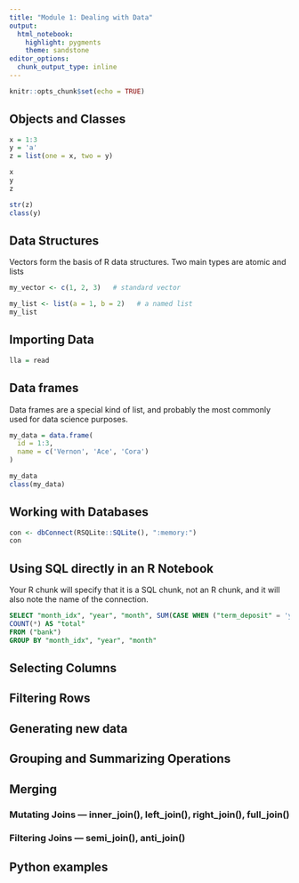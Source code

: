 ```yaml
---
title: "Module 1: Dealing with Data"
output: 
  html_notebook: 
    highlight: pygments
    theme: sandstone
editor_options: 
  chunk_output_type: inline
---
```


```r
knitr::opts_chunk$set(echo = TRUE)
```


## Objects and Classes

```r
x = 1:3
y = 'a'
z = list(one = x, two = y)

x
y
z
```

```r
str(z)
class(y)
```

## Data Structures

Vectors form the basis of R data structures. Two main types are atomic and lists

```r
my_vector <- c(1, 2, 3)   # standard vector
```

```r
my_list <- list(a = 1, b = 2)   # a named list
my_list
```

## Importing Data

```r
lla = read
```


## Data frames

Data frames are a special kind of list, and probably the most commonly used for data science purposes.

```r
my_data = data.frame(
  id = 1:3,
  name = c('Vernon', 'Ace', 'Cora')
)

my_data
class(my_data)
```


## Working with Databases

```r
con <- dbConnect(RSQLite::SQLite(), ":memory:")
con

```


## Using SQL directly in an R Notebook

Your R chunk will specify that it is a SQL chunk, not an R chunk, and it will also note the name of the connection.

```sql
SELECT "month_idx", "year", "month", SUM(CASE WHEN ("term_deposit" = 'yes') THEN (1.0) ELSE (0.0) END) AS "subscribe",
COUNT(*) AS "total"
FROM ("bank") 
GROUP BY "month_idx", "year", "month"
```

## Selecting Columns

## Filtering Rows

## Generating new data

## Grouping and Summarizing Operations

## Merging


### Mutating Joins — inner_join(), left_join(), right_join(), full_join()

### Filtering Joins — semi_join(), anti_join()



## Python examples
